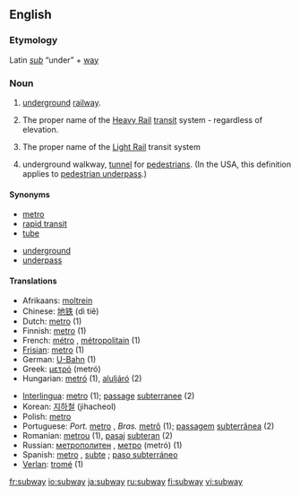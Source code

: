 {{see|Subway}}
==English==

===Etymology===
Latin ''[[sub]]'' “under” + [[way]]

===Noun===
{{en-noun}}

# {{italbrac|North American}} [[underground]] [[railway]].
# {{italbrac|New York City, New York, USA}} The proper name of the [[Heavy Rail]] [[transit]] system - regardless of elevation.
# {{italbrac|Newark, New Jersey, USA}} The proper name of the [[Light Rail]] transit system
# {{British}} underground walkway, [[tunnel]] for [[pedestrian]]s. (In the USA, this definition applies to [[pedestrian underpass]].)

====Synonyms====
{{top}}
*[[metro]]
*[[rapid transit]]
*[[tube]]
{{mid}}
*[[underground]]
*[[underpass]]
{{bottom}}

====Translations====
{{top}}
*Afrikaans: [[moltrein]]
*Chinese: [[地铁]] (dì tiě)
*Dutch: [[metro]] {{m}} (1)
*Finnish: [[metro]] (1)
*French: [[métro]] {{m}}, [[métropolitain]] {{m}} (1)
*[[Frisian]]: [[metro]] (1)
*German: [[U-Bahn]] {{f}} (1)
*Greek: [[μετρό]] (metr&oacute;)
*Hungarian: [[metró]] (1), [[aluljáró]] (2)
{{mid}}
*[[Interlingua]]: [[metro]] (1); [[passage]] [[subterranee]] (2)
*Korean: [[지하철]] (jihacheol)
*Polish: [[metro]] {{n}}
*Portuguese: ''Port.'' [[metro]] {{m}}, ''Bras.'' [[metrô]] {{m}} (1); [[passagem]] [[subterrânea]] {{f}} (2)
*Romanian: [[metrou]] {{n}} (1), [[pasaj]] [[subteran]] {{n}} (2)
*Russian: [[метрополитен]] {{RUchar|(metropolitɛ́n)}} {{m}}, [[метро]] (metró){{n}} (1)
*Spanish: [[metro]] {{m}}, [[subte]] {{m}}; [[paso subterráneo]] {{m}} {{italbrac|underground walkway}}
*[[Verlan]]: [[tromé]] {{m}} (1)
{{bottom}}

[[fr:subway]]
[[io:subway]]
[[ja:subway]]
[[ru:subway]]
[[fi:subway]]
[[vi:subway]]